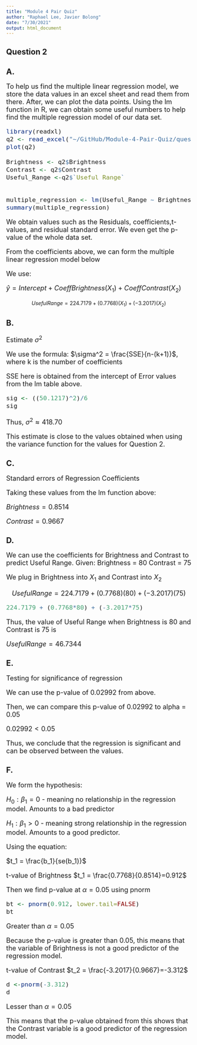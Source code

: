 ```yaml
---
title: "Module 4 Pair Quiz"
author: "Raphael Lee, Javier Bolong"
date: "7/30/2021"
output: html_document
---
```



## Question 2

## A.

<font size="4.5">
To help us find the multiple linear regression model, we store the data values in an excel sheet and read them from there. After, we can plot the data points. Using the lm function in R, we can obtain some useful numbers to help find the multiple regression model of our data set.
``` r
library(readxl)
q2 <- read_excel("~/GitHub/Module-4-Pair-Quiz/question2.xls")
plot(q2)

Brightness <- q2$Brightness
Contrast <- q2$Contrast
Useful_Range <-q2$`Useful Range`


multiple_regression <- lm(Useful_Range ~ Brightness + Contrast, data=q2)
summary(multiple_regression)
```


We obtain values such as the Residuals, coefficients,t-values, and residual standard error. We even get the p-value of the whole data set.



From the coefficients above, we can form the multiple linear regression model below

We use: 

$\hat{y} = Intercept + CoeffBrightness(X_1) + CoeffContrast(X_2)$

</font>

$$Useful Range = 224.7179 + (0.7768)(X_1) + (-3.2017)(X_2)$$

## B.
<font size="4.5">
Estimate $\sigma^2$

We use the formula:
$\sigma^2 = \frac{SSE}{n-(k+1)}$, where k is the number of coefficients

SSE here is obtained from the intercept of Error values from the lm table above.
``` r
sig <- ((50.1217)^2)/6
sig
```
Thus, $\sigma^2 \approx 418.70$

This estimate is close to the values obtained when using the variance function for the values for Question 2.
</font>

## C.

<font size="4.5">
Standard errors of Regression Coefficients

Taking these values from the lm function above:

$Brightness = 0.8514$

$Contrast = 0.9667$
</font>

## D.
<font size="4.5">
We can use the coefficients for Brightness and Contrast to predict Useful Range.
Given:
Brightness = 80 
Contrast = 75

We plug in Brightness into $X_1$ and Contrast into $X_2$

$$Useful Range = 224.7179 + (0.7768)(80) + (-3.2017)(75)$$

``` r
224.7179 + (0.7768*80) + (-3.2017*75)
```
Thus, the value of Useful Range when Brightness is 80 and Contrast is 75 is

$Useful Range = 46.7344$

</font>

## E.
<font size="4.5">
Testing for significance of regression

We can use the p-value of 0.02992 from above.

Then, we can compare this p-value of 0.02992 to alpha = 0.05

$0.02992 < 0.05$

Thus, we conclude that the regression is significant and can be observed between the values.
</font>

## F.
<font size="4.5">

We form the hypothesis:

$H_0: \beta_1 = 0$ - meaning no relationship in the regression model. Amounts to a bad predictor

$H_1: \beta_1 > 0$ - meaning strong relationship in the regression model. Amounts to a good predictor.

Using the equation:

$t_1 = \frac{b_1}{se(b_1)}$

t-value of Brightness
$t_1 = \frac{0.7768}{0.8514}=0.912$

Then we find p-value at $\alpha=0.05$ using pnorm
```r
bt <- pnorm(0.912, lower.tail=FALSE)
bt
```
Greater than $\alpha=0.05$

Because the p-value is greater than 0.05, this means that the variable of Brightness is not a good predictor of the regression model.


t-value of Contrast
$t_2 = \frac{-3.2017}{0.9667}=-3.312$
```r
d <-pnorm(-3.312)
d
```
Lesser than $\alpha=0.05$

This means that the p-value obtained from this shows that the Contrast variable is a good predictor of the regression model.
</font>